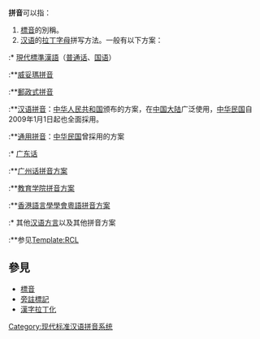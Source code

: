 {{RCL}}
'''拼音'''可以指：
# [[標音|標音]]的別稱。
# [[汉语|汉语]]的[[拉丁字母|拉丁字母]]拼写方法。一般有以下方案：

:* [[現代標準漢語|現代標準漢語]]（[[普通话|普通话]]、[[国语|国语]]）
:**[[威妥瑪拼音|威妥瑪拼音]]
:**[[郵政式拼音|郵政式拼音]]
:**[[汉语拼音|汉语拼音]]：[[中华人民共和国|中华人民共和国]]颁布的方案，在[[中国大陆|中国大陆]]广泛使用，[[中华民国|中华民国]]自2009年1月1日起也全面採用。
:**[[通用拼音|通用拼音]]：[[中华民国|中华民国]]曾採用的方案

:* [[广东话|广东话]]
:**[[广州话拼音方案|广州话拼音方案]]
:**[[教育学院拼音方案|教育学院拼音方案]]
:**[[香港語言學學會粵語拼音方案|香港語言學學會粵語拼音方案]]

:* 其他[[汉语方言|汉语方言]]以及其他拼音方案
:**参见[[Template:RCL|Template:RCL]]

== 參見 ==
* [[標音|標音]]
* [[旁註標記|旁註標記]]
* [[漢字拉丁化|漢字拉丁化]]

[[Category:现代标准汉语拼音系统|Category:现代标准汉语拼音系统]]
{{disambig|Cat=二字消歧义|P拼}}
